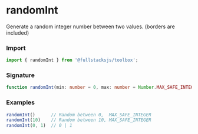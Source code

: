 # randomInt

Generate a random integer number between two values. (borders are included)

### Import

```typescript copy
import { randomInt } from '@fullstacksjs/toolbox';
```

### Signature

```typescript copy
function randomInt(min: number = 0, max: number = Number.MAX_SAFE_INTEGER): number {}
```

### Examples

```typescript copy
randomInt()      // Random between 0,  MAX_SAFE_INTEGER
randomInt(10)    // Random between 10, MAX_SAFE_INTEGER
randomInt(0, 1)  // 0 | 1
```
